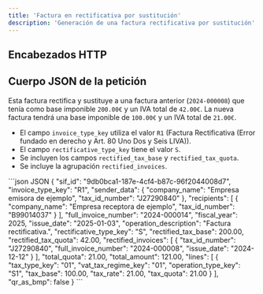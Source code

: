 ```yaml
---
title: 'Factura en rectificativa por sustitución'
description: 'Generación de una factura rectificativa por sustitución'
---
```



## Encabezados HTTP

<ClientDefaultHeaders />

## Cuerpo JSON de la petición

Esta factura rectifica y sustituye a una factura anterior (`2024-000008`) que tenía como base imponible `200.00€` y un IVA total de `42.00€`. La nueva factura tendrá una base imponible de `100.00€` y un IVA total de `21.00€`.

* El campo `invoice_type_key` utiliza el valor `R1` (Factura Rectificativa (Error fundado en derecho y Art. 80 Uno Dos y Seis LIVA)).
* El campo `rectificative_type_key` tiene el valor `S`.
* Se incluyen los campos `rectified_tax_base` y `rectified_tax_quota`.
* Se incluye la agrupación `rectified_invoices`.

<CodeGroup>
```json JSON
{
  "sif_id": "9db0bca1-187e-4cf4-b87c-96f2044008d7",
  "invoice_type_key": "R1",
  "sender_data": {
    "company_name": "Empresa emisora de ejemplo",
    "tax_id_number": "J27290840"
  },
  "recipients": [
    {
      "company_name": "Empresa receptora de ejemplo",
      "tax_id_number": "B99014037"
    }
  ],
  "full_invoice_number": "2024-000014",
  "fiscal_year": 2025,
  "issue_date": "2025-01-03",
  "operation_description": "Factura rectificativa.",
  "rectificative_type_key": "S",
  "rectified_tax_base": 200.00,
  "rectified_tax_quota": 42.00,
  "rectified_invoices": [
    {
      "tax_id_number": "J27290840",
      "full_invoice_number": "2024-000008",
      "issue_date": "2024-12-12"
    }
  ],
  "total_quota": 21.00,
  "total_amount": 121.00,
  "lines": [
    {
      "tax_type_key": "01",
      "vat_tax_regime_key": "01",
      "operation_type_key": "S1",
      "tax_base": 100.00,
      "tax_rate": 21.00,
      "tax_quota": 21.00
    }
  ],
  "qr_as_bmp": false
}
```
</CodeGroup>

